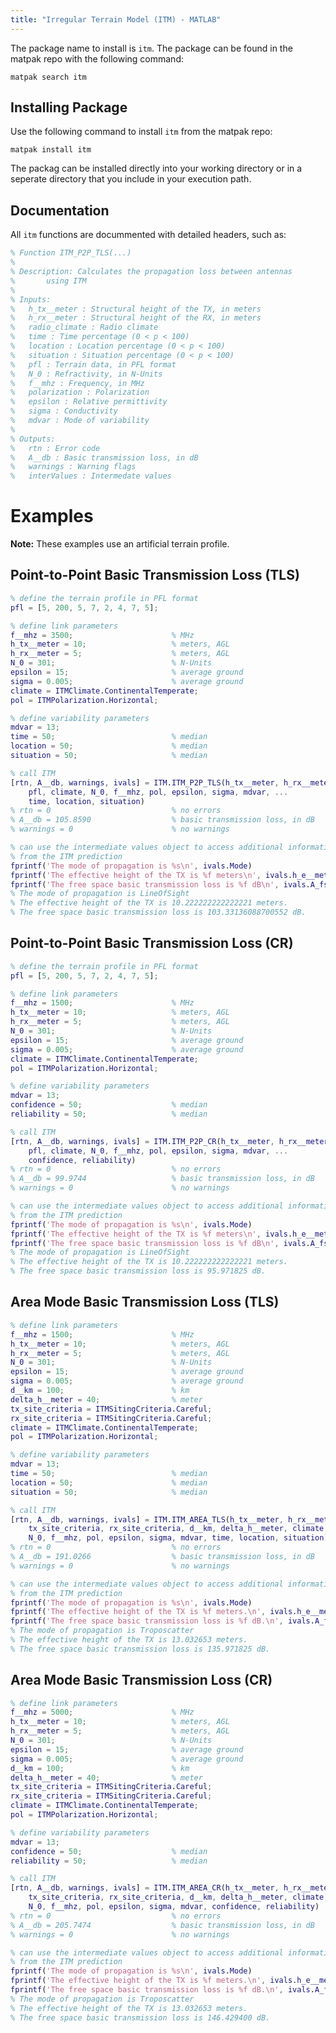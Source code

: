 ```yaml
---
title: "Irregular Terrain Model (ITM) - MATLAB"
---
```


The package name to install is `itm`.  The package can be found in the matpak repo with the following command:

```
matpak search itm
```

## Installing Package

Use the following command to install `itm` from the matpak repo:

```
matpak install itm
```

The packag can be installed directly into your working directory or in a seperate directory that you include in your execution path.

## Documentation

All `itm` functions are docummented with detailed headers, such as:

```matlab
% Function ITM_P2P_TLS(...)
%
% Description: Calculates the propagation loss between antennas
%       using ITM
%
% Inputs:
%   h_tx__meter : Structural height of the TX, in meters
%   h_rx__meter : Structural height of the RX, in meters
%   radio_climate : Radio climate
%   time : Time percentage (0 < p < 100)
%   location : Location percentage (0 < p < 100)
%   situation : Situation percentage (0 < p < 100)
%   pfl : Terrain data, in PFL format
%   N_0 : Refractivity, in N-Units
%   f__mhz : Frequency, in MHz
%   polarization : Polarization
%   epsilon : Relative permittivity
%   sigma : Conductivity
%   mdvar : Mode of variability
%
% Outputs:
%   rtn : Error code
%   A__db : Basic transmission loss, in dB
%   warnings : Warning flags
%   interValues : Intermedate values
```

# Examples

**Note:** These examples use an artificial terrain profile.

## Point-to-Point Basic Transmission Loss (TLS)

```matlab
% define the terrain profile in PFL format
pfl = [5, 200, 5, 7, 2, 4, 7, 5];

% define link parameters
f__mhz = 3500;                      % MHz
h_tx__meter = 10;                   % meters, AGL
h_rx__meter = 5;                    % meters, AGL
N_0 = 301;                          % N-Units
epsilon = 15;                       % average ground
sigma = 0.005;                      % average ground
climate = ITMClimate.ContinentalTemperate;
pol = ITMPolarization.Horizontal;

% define variability parameters
mdvar = 13;
time = 50;                          % median
location = 50;                      % median
situation = 50;                     % median

% call ITM
[rtn, A__db, warnings, ivals] = ITM.ITM_P2P_TLS(h_tx__meter, h_rx__meter, ...
    pfl, climate, N_0, f__mhz, pol, epsilon, sigma, mdvar, ...
    time, location, situation)
% rtn = 0                           % no errors
% A__db = 105.8590                  % basic transmission loss, in dB
% warnings = 0                      % no warnings

% can use the intermediate values object to access additional information
% from the ITM prediction
fprintf('The mode of propagation is %s\n', ivals.Mode)
fprintf('The effective height of the TX is %f meters\n', ivals.h_e__meter(1))
fprintf('The free space basic transmission loss is %f dB\n', ivals.A_fs__db)
% The mode of propagation is LineOfSight
% The effective height of the TX is 10.222222222222221 meters.
% The free space basic transmission loss is 103.33136088700552 dB.
```

## Point-to-Point Basic Transmission Loss (CR)

```matlab
% define the terrain profile in PFL format
pfl = [5, 200, 5, 7, 2, 4, 7, 5];

% define link parameters
f__mhz = 1500;                      % MHz
h_tx__meter = 10;                   % meters, AGL
h_rx__meter = 5;                    % meters, AGL
N_0 = 301;                          % N-Units
epsilon = 15;                       % average ground
sigma = 0.005;                      % average ground
climate = ITMClimate.ContinentalTemperate;
pol = ITMPolarization.Horizontal;

% define variability parameters
mdvar = 13;
confidence = 50;                    % median
reliability = 50;                   % median

% call ITM
[rtn, A__db, warnings, ivals] = ITM.ITM_P2P_CR(h_tx__meter, h_rx__meter, ...
    pfl, climate, N_0, f__mhz, pol, epsilon, sigma, mdvar, ...
    confidence, reliability)
% rtn = 0                           % no errors
% A__db = 99.9744                   % basic transmission loss, in dB
% warnings = 0                      % no warnings

% can use the intermediate values object to access additional information
% from the ITM prediction
fprintf('The mode of propagation is %s\n', ivals.Mode)
fprintf('The effective height of the TX is %f meters\n', ivals.h_e__meter(1))
fprintf('The free space basic transmission loss is %f dB\n', ivals.A_fs__db)
% The mode of propagation is LineOfSight
% The effective height of the TX is 10.222222222222221 meters.
% The free space basic transmission loss is 95.971825 dB.
```

## Area Mode Basic Transmission Loss (TLS)

```matlab
% define link parameters
f__mhz = 1500;                      % MHz
h_tx__meter = 10;                   % meters, AGL
h_rx__meter = 5;                    % meters, AGL
N_0 = 301;                          % N-Units
epsilon = 15;                       % average ground
sigma = 0.005;                      % average ground
d__km = 100;                        % km
delta_h__meter = 40;                % meter
tx_site_criteria = ITMSitingCriteria.Careful;
rx_site_criteria = ITMSitingCriteria.Careful;
climate = ITMClimate.ContinentalTemperate;
pol = ITMPolarization.Horizontal;

% define variability parameters
mdvar = 13;
time = 50;                          % median
location = 50;                      % median
situation = 50;                     % median

% call ITM
[rtn, A__db, warnings, ivals] = ITM.ITM_AREA_TLS(h_tx__meter, h_rx__meter, ... 
    tx_site_criteria, rx_site_criteria, d__km, delta_h__meter, climate, ...
    N_0, f__mhz, pol, epsilon, sigma, mdvar, time, location, situation)
% rtn = 0                           % no errors
% A__db = 191.0266                  % basic transmission loss, in dB
% warnings = 0                      % no warnings

% can use the intermediate values object to access additional information
% from the ITM prediction
fprintf('The mode of propagation is %s\n', ivals.Mode)
fprintf('The effective height of the TX is %f meters.\n', ivals.h_e__meter(1))
fprintf('The free space basic transmission loss is %f dB.\n', ivals.A_fs__db)
% The mode of propagation is Troposcatter
% The effective height of the TX is 13.032653 meters.
% The free space basic transmission loss is 135.971825 dB.
```

## Area Mode Basic Transmission Loss (CR)

```matlab
% define link parameters
f__mhz = 5000;                      % MHz
h_tx__meter = 10;                   % meters, AGL
h_rx__meter = 5;                    % meters, AGL
N_0 = 301;                          % N-Units
epsilon = 15;                       % average ground
sigma = 0.005;                      % average ground
d__km = 100;                        % km
delta_h__meter = 40;                % meter
tx_site_criteria = ITMSitingCriteria.Careful;
rx_site_criteria = ITMSitingCriteria.Careful;
climate = ITMClimate.ContinentalTemperate;
pol = ITMPolarization.Horizontal;

% define variability parameters
mdvar = 13;
confidence = 50;                    % median
reliability = 50;                   % median

% call ITM
[rtn, A__db, warnings, ivals] = ITM.ITM_AREA_CR(h_tx__meter, h_rx__meter, ... 
    tx_site_criteria, rx_site_criteria, d__km, delta_h__meter, climate, ...
    N_0, f__mhz, pol, epsilon, sigma, mdvar, confidence, reliability)
% rtn = 0                           % no errors
% A__db = 205.7474                  % basic transmission loss, in dB
% warnings = 0                      % no warnings

% can use the intermediate values object to access additional information
% from the ITM prediction
fprintf('The mode of propagation is %s\n', ivals.Mode)
fprintf('The effective height of the TX is %f meters.\n', ivals.h_e__meter(1))
fprintf('The free space basic transmission loss is %f dB.\n', ivals.A_fs__db)
% The mode of propagation is Troposcatter
% The effective height of the TX is 13.032653 meters.
% The free space basic transmission loss is 146.429400 dB.
```